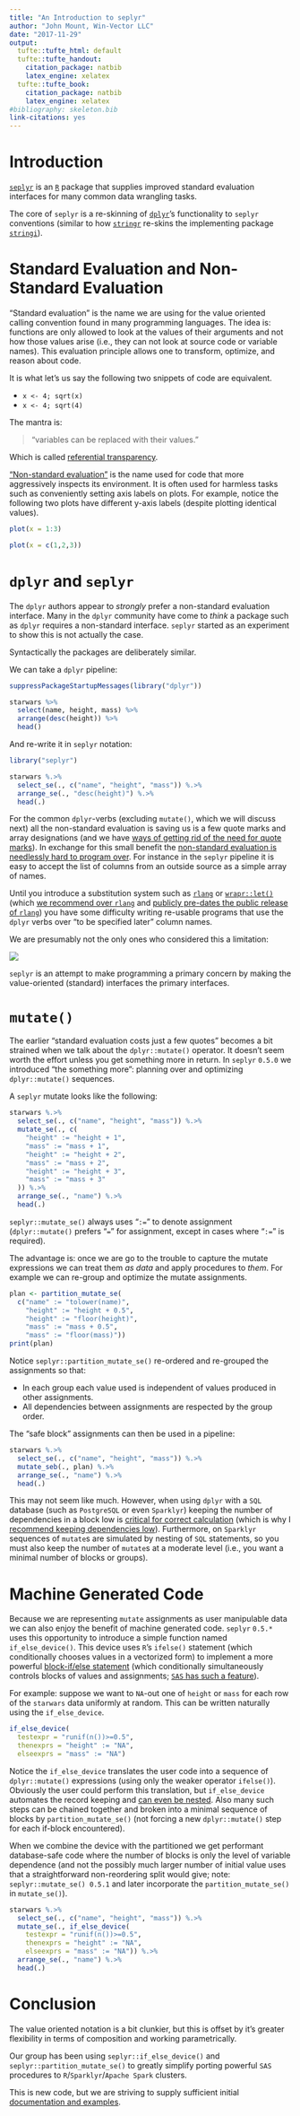 ```yaml
---
title: "An Introduction to seplyr"
author: "John Mount, Win-Vector LLC"
date: "2017-11-29"
output:
  tufte::tufte_html: default
  tufte::tufte_handout:
    citation_package: natbib
    latex_engine: xelatex
  tufte::tufte_book:
    citation_package: natbib
    latex_engine: xelatex
#bibliography: skeleton.bib
link-citations: yes
---
```


# Introduction

[`seplyr`](https://winvector.github.io/seplyr/) is an [`R`](https://www.r-project.org) package 
that supplies improved standard evaluation interfaces for many common data wrangling tasks.

The core of `seplyr` is a 
re-skinning of [`dplyr`](https://CRAN.R-project.org/package=dplyr)'s 
functionality to `seplyr` conventions (similar to how [`stringr`](https://CRAN.R-project.org/package=stringr) 
re-skins the implementing package [`stringi`](https://CRAN.R-project.org/package=stringi)).

# Standard Evaluation and Non-Standard Evaluation

"Standard evaluation" is the name we are using for the value oriented calling convention found in many programming languages.  The idea is: functions are only allowed to look at the values of their arguments and not how those values arise (i.e., they can not look at source code or variable names). This evaluation principle allows one to transform, optimize, and reason about code. 

It is what let's us say the following two snippets of code are equivalent.

  * `x <- 4; sqrt(x)`
  * `x <- 4; sqrt(4)`
  
The mantra is: 

> "variables can be replaced with their values."

Which is called [referential transparency](https://en.wikipedia.org/wiki/Referential_transparency).

["Non-standard evaluation"](http://adv-r.had.co.nz/Computing-on-the-language.html) is the name used for code that more aggressively inspects its environment. It is often used for harmless tasks such as conveniently setting axis labels on plots.  For example, notice the following two plots have different y-axis labels (despite plotting identical values).

```r
plot(x = 1:3)

plot(x = c(1,2,3))
```

# `dplyr` and `seplyr`

The `dplyr` authors appear to *strongly* prefer a non-standard evaluation interface.  Many in the `dplyr` community have come to *think* a package such as `dplyr` requires a non-standard interface. `seplyr` started as an experiment to show this is not actually the case.

Syntactically the packages are deliberately similar.

We can take a `dplyr` pipeline:

```r
suppressPackageStartupMessages(library("dplyr"))

starwars %>%
  select(name, height, mass) %>%
  arrange(desc(height)) %>%
  head()
```

And re-write it in `seplyr` notation:

```r
library("seplyr")

starwars %.>%
  select_se(., c("name", "height", "mass")) %.>%
  arrange_se(., "desc(height)") %.>%
  head(.)
```

For the common `dplyr`-verbs (excluding `mutate()`, which we will discuss next) all the non-standard evaluation is saving us is a few quote marks and array designations (and we have [ways of getting rid of the need for quote marks](https://winvector.github.io/wrapr/reference/qc.html)).  In exchange for this small benefit the [non-standard evaluation is needlessly hard to program over](http://www.win-vector.com/blog/2017/06/non-standard-evaluation-and-function-composition-in-r/). For instance in the `seplyr` pipeline it is easy to accept the list of columns from an outside source as a simple array of names.

Until you introduce a substitution system such as [`rlang`](https://CRAN.R-project.org/package=rlang) or [`wrapr::let()`](https://winvector.github.io/wrapr/articles/let.html) (which [we recommend over `rlang`](http://www.win-vector.com/blog/2017/11/let-xx-in-r/) and [publicly pre-dates the public release of `rlang`](http://www.win-vector.com/blog/2017/08/lets-have-some-sympathy-for-the-part-time-r-user/)) you have some difficulty writing re-usable programs that use the `dplyr` verbs over "to be specified later" column names.

We are presumably not the only ones who considered this a limitation:

[![](dplyrse2.png)](https://github.com/tidyverse/dplyr/issues/352)

`seplyr` is an attempt to make programming a primary concern by 
making the value-oriented (standard) interfaces the primary interfaces.

# `mutate()`

The earlier "standard evaluation costs just a few quotes" becomes a bit strained when we talk about the `dplyr::mutate()` operator.  It doesn't seem worth the effort unless you get something more in return.  In `seplyr` `0.5.0` we introduced "the something more": planning over and optimizing `dplyr::mutate()` sequences.

A `seplyr` mutate looks like the following:

```r
starwars %.>%
  select_se(., c("name", "height", "mass")) %.>%
  mutate_se(., c(
    "height" := "height + 1",
    "mass" := "mass + 1",
    "height" := "height + 2",
    "mass" := "mass + 2",
    "height" := "height + 3",
    "mass" := "mass + 3"
  )) %.>%
  arrange_se(., "name") %.>%
  head(.)
```

`seplyr::mutate_se()` always uses "`:=`" to denote assignment (`dplyr::mutate()` prefers "`=`" for assignment, except in cases where "`:=`" is required).

The advantage is: once we are go to the trouble to capture the mutate expressions we can treat them *as data* and apply procedures to *them*.  For example we can re-group and optimize the mutate assignments.

```r
plan <- partition_mutate_se(
  c("name" := "tolower(name)",
    "height" := "height + 0.5",
    "height" := "floor(height)",
    "mass" := "mass + 0.5",
    "mass" := "floor(mass)"))
print(plan)
```

Notice `seplyr::partition_mutate_se()` re-ordered and re-grouped the assignments so that:

 * In each group each value used is independent of values produced in other assignments.
 * All dependencies between assignments are respected by the group order.

The "safe block" assignments can then be used in a pipeline:


```r
starwars %.>%
  select_se(., c("name", "height", "mass")) %.>%
  mutate_seb(., plan) %.>%
  arrange_se(., "name") %.>%
  head(.)
```

This may not seem like much.  However, when using `dplyr` with a `SQL` database (such as `PostgreSQL` or even `Sparklyr`) keeping the number of dependencies in a block low is [critical for correct calculation](https://github.com/WinVector/Examples/blob/master/dplyr/Dependencies.md) (which is why I [recommend keeping dependencies low](http://www.win-vector.com/blog/2017/09/my-advice-on-dplyrmutate/)). Furthermore, on `Sparklyr` sequences of `mutate`s are simulated by nesting of `SQL` statements, so you must also keep the number of `mutate`s at a moderate level (i.e., you want a minimal number of blocks or groups).

# Machine Generated Code

Because we are representing `mutate` assignments as user manipulable data we can also enjoy the benefit of machine generated code.  `seplyr` `0.5.*` uses this opportunity to introduce a simple function named `if_else_device()`.   This device uses `R`'s `ifelse()` statement (which conditionally chooses values in a vectorized form) to implement a more powerful [block-if/else statement](http://www.win-vector.com/blog/2017/11/vectorized-block-ifelse-in-r/) (which conditionally simultaneously controls blocks of values and assignments; [`SAS` has such a feature](http://support.sas.com/documentation/cdl/en/lrdict/64316/HTML/default/viewer.htm#a000201978.htm)).

For example: suppose we want to `NA`-out one of `height` or `mass` for each row of the `starwars` data uniformly at random.  This can be written naturally using the `if_else_device`.

```r
if_else_device(
  testexpr = "runif(n())>=0.5",
  thenexprs = "height" := "NA",
  elseexprs = "mass" := "NA")
```

Notice the `if_else_device` translates the user code into a sequence of `dplyr::mutate()`  expressions (using only the weaker operator `ifelse()`).  Obviously the user could perform this translation, but `if_else_device` automates the record keeping and [can even be nested](https://winvector.github.io/seplyr/reference/if_else_device.html). Also many such steps can be chained together and broken into a minimal sequence of blocks by `partition_mutate_se()` (not forcing a new `dplyr::mutate()` step for each if-block encountered).

When we combine the device with the partitioned we get performant database-safe code where the number of blocks is only the level of variable dependence (and not the possibly much larger number of initial value uses that a straightforward non-reordering split would give; note: `seplyr::mutate_se() 0.5.1` and later incorporate the `partition_mutate_se()` in `mutate_se()`).

```r
starwars %.>%
  select_se(., c("name", "height", "mass")) %.>%
  mutate_se(., if_else_device(
    testexpr = "runif(n())>=0.5",
    thenexprs = "height" := "NA",
    elseexprs = "mass" := "NA")) %.>%
  arrange_se(., "name") %.>%
  head(.)
```

# Conclusion

The value oriented notation is a bit clunkier, but this is offset by it's greater
flexibility in terms of composition and working parametrically.

Our group has been using `seplyr::if_else_device()` and `seplyr::partition_mutate_se()` to greatly simplify porting powerful `SAS` procedures to `R`/`Sparklyr`/`Apache Spark` clusters.

This is new code, but we are striving to supply sufficient initial [documentation and examples](http://www.win-vector.com/blog/2017/11/win-vector-llc-announces-new-big-data-in-r-tools/).



